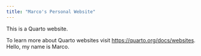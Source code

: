 ```yaml
---
title: "Marco's Personal Website"
---
```


This is a Quarto website.

To learn more about Quarto websites visit <https://quarto.org/docs/websites>.
Hello, my name is Marco.